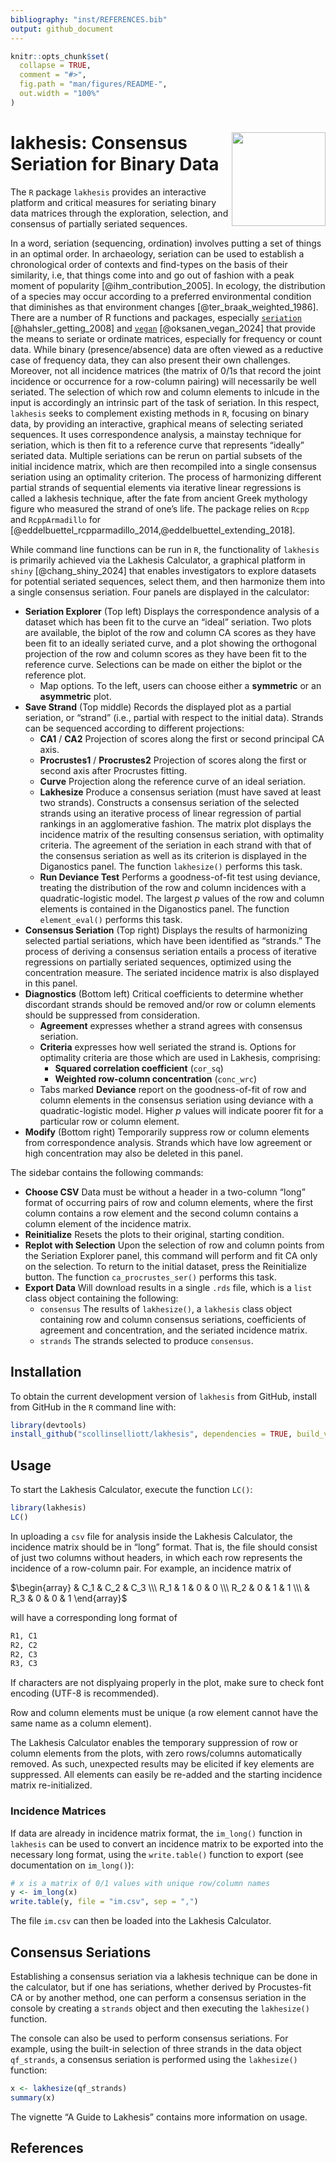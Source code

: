 ```yaml
---
bibliography: "inst/REFERENCES.bib"
output: github_document
---
```


<!-- README.md is generated from README.Rmd. Please edit that file -->

```r
knitr::opts_chunk$set(
  collapse = TRUE,
  comment = "#>",
  fig.path = "man/figures/README-",
  out.width = "100%"
)
```

# <img src="man/figures/logo.png" align="right" width="150px"/> lakhesis: Consensus Seriation for Binary Data

<!-- badges: start -->
<!-- badges: end -->

The `R` package `lakhesis` provides an interactive platform and critical measures for seriating binary data matrices through the exploration, selection, and consensus of partially seriated sequences. 

In a word, seriation (sequencing, ordination) involves putting a set of things in an optimal order. In archaeology, seriation can be used to establish a chronological order of contexts and find-types on the basis of their similarity, i.e, that things come into and go out of fashion with a peak moment of popularity [@ihm_contribution_2005]. In ecology, the distribution of a species may occur according to a preferred environmental condition that diminishes as that environment changes [@ter_braak_weighted_1986]. There are a number of R functions and packages, especially [`seriation`](https://github.com/mhahsler/seriation) [@hahsler_getting_2008] and [`vegan`](https://CRAN.R-project.org/package=vegan) [@oksanen_vegan_2024] that provide the means to seriate or ordinate matrices, especially for frequency or count data. While binary (presence/absence) data are often viewed as a reductive case of frequency data, they can also present their own challenges. Moreover, not all incidence matrices (the matrix of 0/1s that record the joint incidence or occurrence for a row-column pairing) will necessarily be well seriated. The selection of which row and column elements to inlcude in the input is accordingly an intrinsic part of the task of seriation. In this respect, `lakhesis` seeks to complement existing methods in `R`, focusing on binary data, by providing an interactive, graphical means of selecting seriated sequences. It uses correspondence analysis, a mainstay technique for seriation, which is then fit to a reference curve that represents "ideally" seriated data. Multiple seriations can be rerun on partial subsets of the initial incidence matrix, which are then recompiled into a single consensus seriation using an optimality criterion. The process of harmonizing different partial strands of sequential elements via iterative linear regressions is called a lakhesis technique, after the fate from ancient Greek mythology figure who measured the strand of one's life. The package relies on `Rcpp` and `RcppArmadillo` for [@eddelbuettel_rcpparmadillo_2014,@eddelbuettel_extending_2018].

While command line functions can be run in `R`, the functionality of `lakhesis` is primarily achieved via the Lakhesis Calculator, a graphical platform in `shiny` [@chang_shiny_2024] that enables investigators to explore datasets for potential seriated sequences, select them, and then harmonize them into a single consensus seriation. Four panels are displayed in the calculator:

* **Seriation Explorer** (Top left) Displays the correspondence analysis of a dataset which has been fit to the curve an "ideal" seriation. Two plots are available, the biplot of the row and column CA scores as they have been fit to an ideally seriated curve, and a plot showing the orthogonal projection of the row and column scores as they have been fit to the reference curve. Selections can be made on either the biplot or the reference plot.
  * Map options. To the left, users can choose either a **symmetric** or an **asymmetric** plot.
* **Save Strand** (Top middle) Records the displayed plot as a partial seriation, or "strand" (i.e., partial with respect to the initial data). Strands can be sequenced according to different projections:
    * **CA1** / **CA2** Projection of scores along the first or second principal CA axis.
    * **Procrustes1** / **Procrustes2** Projection of scores along the first or second axis after Procrustes fitting.
    * **Curve** Projection along the reference curve of an ideal seriation.
  * **Lakhesize** Produce a consensus seriation (must have saved at least two strands).  Constructs a consensus seriation of the selected strands using an iterative process of linear regression of partial rankings in an agglomerative fashion. The matrix plot displays the incidence matrix of the resulting consensus seriation, with optimality criteria. The agreement of the seriation in each strand with that of the consensus seriation as well as its criterion is displayed in the Diganostics panel. The function `lakhesize()` performs this task.
  * **Run Deviance Test** Performs a goodness-of-fit test using deviance, treating the distribution of the row and column incidences with a quadratic-logistic model. The largest $p$ values of the row and column elements is contained in the Diganostics panel.  The function `element_eval()` performs this task.
* **Consensus Seriation** (Top right) Displays the results of harmonizing selected partial seriations, which have been identified as "strands." The process of deriving a consensus seriation entails a process of iterative regressions on partially seriated sequences, optimized using the concentration measure. The seriated incidence matrix is also displayed in this panel.
* **Diagnostics** (Bottom left) Critical coefficients to determine whether discordant strands should be removed and/or row or column elements should be suppressed from consideration.
  * **Agreement** expresses whether a strand agrees with consensus seriation.
  * **Criteria** expresses how well seriated the strand is. Options for optimality criteria are those which are used in Lakhesis, comprising:
    * **Squared correlation coefficient** (`cor_sq`)
    * **Weighted row-column concentration** (`conc_wrc`)
  * Tabs marked **Deviance** report on the goodness-of-fit of row and column elements in the consensus seriation using deviance with a quadratic-logistic model. Higher $p$ values will indicate poorer fit for a particular row or column element.
* **Modify**  (Bottom right) Temporarily suppress row or column elements from correspondence analysis.
Strands which have low agreement or high concentration may also be deleted in this panel.

The sidebar contains the following commands:

* **Choose CSV** Data must be without a header in a two-column "long" format of occurring pairs of row and column elements, where the first column contains a row element and the second column contains a column element of the incidence matrix. 
* **Reinitialize** Resets the plots to their original, starting condition.
* **Replot with Selection** Upon the selection of row and column points from the Seriation Explorer panel, this command will perform and fit CA only on the selection. To return to the initial dataset, press the Reinitialize button. The function `ca_procrustes_ser()` performs this task.
* **Export Data** Will download results in a single `.rds` file, which is a `list` class object containing the following:
  * `consensus` The results of `lakhesize()`, a `lakhesis` class object containing row and column consensus seriations, coefficients of agreement and concentration, and the seriated incidence matrix.
  * `strands` The strands selected to produce `consensus`.

## Installation

To obtain the current development version of `lakhesis` from GitHub, install from GitHub in the `R` command line with:

``` r
library(devtools)
install_github("scollinselliott/lakhesis", dependencies = TRUE, build_vignettes = TRUE) 
```

## Usage

To start the Lakhesis Calculator, execute the function `LC()`:

``` r
library(lakhesis)
LC()
```

In uploading a `csv` file for analysis inside the Lakhesis Calculator, the incidence matrix should be in "long" format. That is, the file should consist of just two columns without headers, in which each row represents the incidence of a row-column pair. For example, an incidence matrix of

$\begin{array} & C_1 & C_2 & C_3 \\\ R_1 & 1 & 0 & 0 \\\ R_2 &  0 & 1 & 1 \\\ & R_3 & 0 & 0 & 1 \end{array}$

will have a corresponding long format of 

``` r
R1, C1
R2, C2 
R2, C3 
R3, C3
```

If characters are not displyaing properly in the plot, make sure to check font encoding (UTF-8 is recommended).

Row and column elements must be unique (a row element cannot have the same name as a column element).

The Lakhesis Calculator enables the temporary suppression of row or column elements from the plots, with zero rows/columns automatically removed. As such, unexpected results may be elicited if key elements are suppressed. All elements can easily be re-added and the starting incidence matrix re-initialized.

### Incidence Matrices

If data are already in incidence matrix format, the `im_long()` function in `lakhesis` can be used to convert an incidence matrix to be exported into the necessary long format, using the `write.table()` function to export (see documentation on `im_long()`):

``` r
# x is a matrix of 0/1 values with unique row/column names
y <- im_long(x)
write.table(y, file = "im.csv", sep = ",")
```

The file `im.csv` can then be loaded into the Lakhesis Calculator.

## Consensus Seriations

Establishing a consensus seriation via a lakhesis technique can be done in the calculator, but if one has seriations, whether derived by Procustes-fit CA or by another method, one can perform a consensus seriation in the console by creating a `strands` object and then executing the `lakhesize()` function.

The console can also be used to perform consensus seriations. For example, using the built-in selection of three strands in the data object `qf_strands`, a consensus seriation is performed using the `lakhesize()` function:

``` r
x <- lakhesize(qf_strands)
summary(x)
```

The vignette "A Guide to Lakhesis" contains more information on usage.

## References


